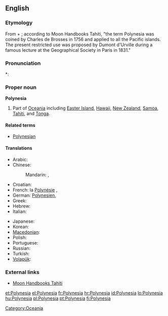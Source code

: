 ==English==

===Etymology===
From {{etyl|grc|en}} {{term|πολύς||many|tr=polus|lang=grc|sc=polytonic}} + {{term|νήσος||island|tr=nēsos|lang=grc|sc=polytonic}}; according to Moon Handbooks Tahiti, "the term Polynesia was coined by Charles de Brosses in 1756 and applied to all the Pacific islands.  The present restricted use was proposed by Dumont d'Urville during a famous lecture at the Geographical Society in Paris in 1831."

===Pronunciation===
*: {{rhymes|iːʒə}}

===Proper noun===
{{wikipedia}}
'''Polynesia'''

# Part of [[Oceania]] including [[Easter Island]], [[Hawaii]], [[New Zealand]], [[Samoa]], [[Tahiti]], and [[Tonga]].<!-- perhaps others -->

====Related terms====
* [[Polynesian]]

====Translations====
{{trans-top|part of Oceania}}
* Arabic: {{t|ar|بولينزيا|f|tr=buliniizya}}
* Chinese:
*: Mandarin: {{t|cmn|波利尼西亞|sc=Hani}}, {{t|cmn|波利尼西亚|tr=Bōlìníxīyà|sc=Hani}}
* Croatian: {{t+|hr|Polinezija|f}}
* French: la [[Polynésie]] {{f}}, {{t+|fr|Polynésie|f}}
* German: [[Polynesien]], {{t|de|Polynesien|n}}
* Greek: {{t+|el|Πολυνησία|f|tr=Polynesía}}
* Hebrew: {{t|he|פולינזיה|f|tr=polinezia}}
* Italian: {{t-|it|Polinesia|f}}
{{trans-mid}}
* Japanese: {{t|ja|ポリネシア|tr=Porineshia}}
* Korean: {{t|ko|폴리네시아 |tr=Pollinesia}}
* [[Macedonian]]: {{t|mk|Полинезија|f|tr=Polinézija}}
* Polish: {{t+|pl|Polinezja|f}}
* Portuguese: {{t+|pt|Polinésia}}
* Russian: {{t-|ru|Полинезия|f|tr=Polinézija}}
* Turkish: {{t+|tr|Polinezya}}
* [[Volapük]]: {{t|vo|Möda-Seanuäns|xs=Volapük}}
{{trans-bottom}}

===External links===
* [http://www.southpacific.org/tahiti.html Moon Handbooks Tahiti]

[[Category:Oceania]]

[[et:Polynesia]]
[[el:Polynesia]]
[[fr:Polynesia]]
[[hr:Polynesia]]
[[id:Polynesia]]
[[lo:Polynesia]]
[[hu:Polynesia]]
[[pl:Polynesia]]
[[pt:Polynesia]]
[[fi:Polynesia]]